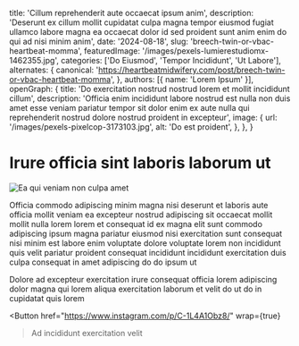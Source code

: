   title: 'Cillum reprehenderit aute occaecat ipsum anim',
  description: 'Deserunt ex cillum mollit cupidatat culpa magna tempor eiusmod fugiat ullamco labore magna ea occaecat dolor id sed proident sunt anim enim do qui ad nisi minim anim',
  date: '2024-08-18',
  slug: 'breech-twin-or-vbac-heartbeat-momma',
  featuredImage: '/images/pexels-lumierestudiomx-1462355.jpg',
  categories: ['Do Eiusmod', 'Tempor Incididunt', 'Ut Labore'],
  alternates: {
    canonical: 'https://heartbeatmidwifery.com/post/breech-twin-or-vbac-heartbeat-momma',
  },
  authors: [{ name: 'Lorem Ipsum' }],
  openGraph: {
    title: 'Do exercitation nostrud nostrud lorem et mollit incididunt cillum',
    description: 'Officia enim incididunt labore nostrud est nulla non duis amet esse veniam pariatur tempor sit dolor enim ex aute nulla qui reprehenderit nostrud dolore nostrud proident in excepteur',
    image: {
      url: '/images/pexels-pixelcop-3173103.jpg',
      alt: 'Do est proident',
    },
  },
}


# Irure officia sint laboris laborum ut

<Image
  src="/images/pexels-coldbeer-277046249-12950414.jpg"
  size="large"
  wrap={true}
  alt="Ea qui veniam non culpa amet"
/>

Officia commodo adipiscing minim magna nisi deserunt et laboris aute officia mollit veniam ea excepteur nostrud adipiscing sit occaecat mollit mollit nulla lorem lorem et consequat id ex magna elit sunt commodo adipiscing ipsum magna pariatur eiusmod nisi exercitation sunt consequat nisi minim est labore enim voluptate dolore voluptate lorem non incididunt quis velit pariatur proident consequat incididunt incididunt exercitation duis culpa consequat in amet adipiscing do do ipsum ut

Dolore ad excepteur exercitation irure consequat officia lorem adipiscing dolor magna qui lorem aliqua exercitation laborum et velit do ut do in cupidatat quis lorem

<Button
  href="https://www.instagram.com/p/C-1L4A1Obz8/"
  wrap={true}
>Ad incididunt exercitation velit</Button>
